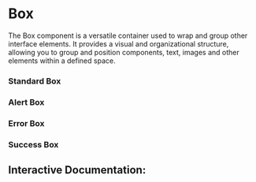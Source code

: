 

<Meta of={Story} />

# Box

The Box component is a versatile container used to wrap and group other interface elements. It provides a visual and organizational structure, allowing you to group and position components, text, images and other elements within a defined space.

### Standard Box

<Canvas of={Story.Default} />

### Alert Box

<Canvas of={Story.BoxAlert} />

### Error Box

<Canvas of={Story.BoxError} />

### Success Box

<Canvas of={Story.BoxSuccess} />

## Interactive Documentation:

<Primary />
<Controls />